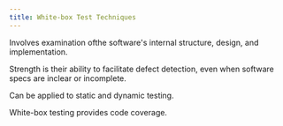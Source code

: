 ```yaml
---
title: White-box Test Techniques
---
```


Involves examination ofthe software's internal structure, design, and implementation.

Strength is their ability to facilitate defect detection, even when software specs are inclear or incomplete.

Can be applied to static and dynamic testing.

White-box testing provides code coverage.